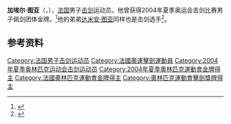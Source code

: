 '''加埃尔·图亚'''（{{lang-fr|Gaël Touya}}，{{bd|1973年|10月23日|}}），[[法国|法国]]男子[[击剑|击剑]]运动员。他曾获得2004年夏季奥运会击剑比赛男子佩剑团体金牌。<ref>{{Cite web|title=Gael TOUYA|url=https://www.olympic.org/gael-touya|accessdate=2021-03-10|date=2021-03-10|work=International Olympic Committee|language=en|archive-date=2021-04-22|archive-url=https://web.archive.org/web/20210422090221/https://www.olympic.org/gael-touya|dead-url=no}}</ref>他的弟弟[[达米安·图亚|达米安·图亚]]同样也是击剑选手<ref name="sports-reference">{{cite web |url=https://www.sports-reference.com/olympics/athletes/to/gael-touya-1.html |title=Gaël Touya Olympic Results |access-date=2012-06-04 |work=sports-reference.com |archive-url=https://web.archive.org/web/20121104173422/http://www.sports-reference.com/olympics/athletes/to/gael-touya-1.html |archive-date=2012-11-04 |dead-url=yes }}</ref>。

== 参考资料 ==
{{reflist}}

{{奥林匹克运动会击剑比赛男子佩剑团体冠军}}

{{Authority control}}
{{DEFAULTSORT:Touya, Gaël}}
[[Category:法国男子击剑运动员|Category:法国男子击剑运动员]]
[[Category:法國奧運擊劍運動員|Category:法國奧運擊劍運動員]]
[[Category:2004年夏季奥林匹克运动会击剑运动员|Category:2004年夏季奥林匹克运动会击剑运动员]]
[[Category:2004年夏季奧林匹克運動會金牌得主|Category:2004年夏季奧林匹克運動會金牌得主]]
[[Category:法國奧林匹克運動會金牌得主|Category:法國奧林匹克運動會金牌得主]]
[[Category:奧林匹克運動會擊劍獎牌得主|Category:奧林匹克運動會擊劍獎牌得主]]

{{法国人物小作品}}